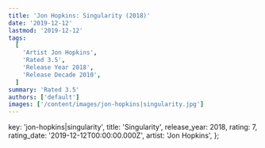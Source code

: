 ```yaml
---
title: 'Jon Hopkins: Singularity (2018)'
date: '2019-12-12'
lastmod: '2019-12-12'
tags:
  [
    'Artist Jon Hopkins',
    'Rated 3.5',
    'Release Year 2018',
    'Release Decade 2010',
  ]
summary: 'Rated 3.5'
authors: ['default']
images: ['/content/images/jon-hopkins|singularity.jpg']
---
```


  key: 'jon-hopkins|singularity',
  title: 'Singularity',
  release_year: 2018,
  rating: 7,
  rating_date: '2019-12-12T00:00:00.000Z',
  artist: 'Jon Hopkins',
};

<MusicRating data={data} />
